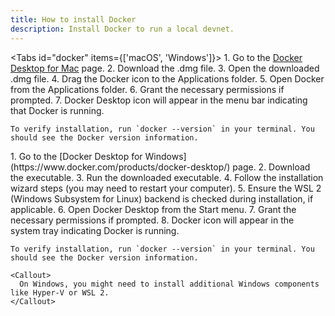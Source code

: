 ```yaml
---
title: How to install Docker
description: Install Docker to run a local devnet.
---
```


<Tabs id="docker" items={['macOS', 'Windows']}>
  <Tab value="macOS">
    1. Go to the [Docker Desktop for Mac](https://www.docker.com/products/docker-desktop/) page.
    2. Download the .dmg file.
    3. Open the downloaded .dmg file.
    4. Drag the Docker icon to the Applications folder.
    5. Open Docker from the Applications folder.
    6. Grant the necessary permissions if prompted.
    7. Docker Desktop icon will appear in the menu bar indicating that Docker is running.
  
    To verify installation, run `docker --version` in your terminal. You should see the Docker version information.
  </Tab>
  
  <Tab value="Windows">
    1. Go to the [Docker Desktop for Windows](https://www.docker.com/products/docker-desktop/) page.
    2. Download the executable.
    3. Run the downloaded executable.
    4. Follow the installation wizard steps (you may need to restart your computer).
    5. Ensure the WSL 2 (Windows Subsystem for Linux) backend is checked during installation, if applicable.
    6. Open Docker Desktop from the Start menu.
    7. Grant the necessary permissions if prompted.
    8. Docker icon will appear in the system tray indicating Docker is running.

    To verify installation, run `docker --version` in your terminal. You should see the Docker version information.
  
    <Callout>
      On Windows, you might need to install additional Windows components like Hyper-V or WSL 2.
    </Callout>
  </Tab>
</Tabs>